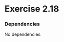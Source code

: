
# Exercise 2.18

### Dependencies
No dependencies.


 <Giscus
  repo={config.repo}
  repoId={config.repoId}
  category={config.category}
  categoryId={config.categoryId}
  mapping={config.mapping}
  reactionsEnabled={config.reactionsEnabled}
  emitMetadata={config.emitMetadata}
  theme={config.theme}
/>

